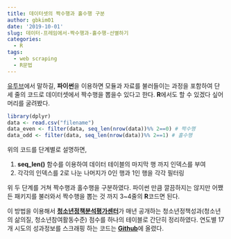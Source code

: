 ```yaml
---
title: 데이터셋의 짝수행과 홀수행 구분
author: gbkim01
date: '2019-10-01'
slug: 데이터-프레임에서-짝수행과-홀수행-선별하기
categories:
  - R
tags:
  - web scraping
  - R문법
---
```


[유투브](https://youtu.be/w7Q_eKN5r-I?t=136)에서 말하길, **파이썬**을 이용하면 모듈과 자료를 불러들이는 과정을 포함하여 단 세 줄의 코드로 데이터셋에서 짝수행을 뽑을수 있다고 한다. **R**에서도 할 수 있겠다 싶어 머리를 굴려봤다. 

```r
library(dplyr)
data <- read.csv("filename")
data_even <- filter(data, seq_len(nrow(data))%% 2==0) # 짝수행
data_odd <- filter(data, seq_len(nrow(data))%% 2==1) # 홀수행
```

위의 코드를 단계별로 설명하면, 

  1. **seq_len()** 함수를 이용하여 데이터 테이블의 마지막 행 까지 인덱스를 부여
  2. 각각의 인덱스를 2로 나눈 나머지가 0인 행과 1인 행을 각각 필터링
  
위 두 단계를 거쳐 짝수행과 홀수행을 구분하였다. 파이썬 만큼 깔끔하지는 않지만 어쨌든 패키지를 불러와서 짝수행을 뽑는 것 까지 3~4줄의 **R**코드면 된다.

이 방법을 이용해서 [**청소년정책분석평가센터**](http://www.ypec.re.kr/modedg/contentsView.do?ucont_id=CTX000007&srch_menu_nix=t7W3a9w7)가 매년 공개하는 청소년정책성과(청소년의 삶의질, 청소년참여활동수준) 점수를 하나의 테이블로 간단히 정리하였다. 연도별 17개 시도의 성과정보를 스크래핑 하는 코드는  [**Github**](https://github.com/gbkim01/web_scraping_with_R/blob/master/2_%EC%97%B0%EB%8F%84%EB%B3%84%EC%B2%AD%EC%86%8C%EB%85%84%EC%A0%95%EC%B1%85%EC%84%B1%EA%B3%BC.R)에 올렸다. 


